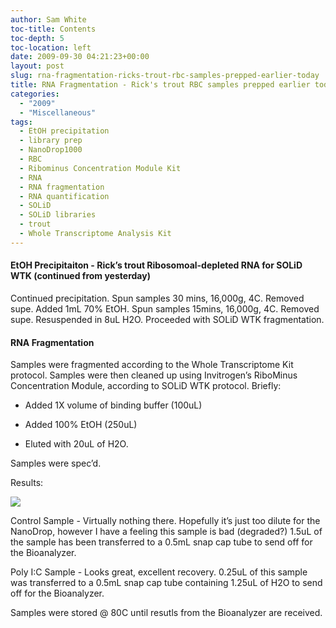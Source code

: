 ```yaml
---
author: Sam White
toc-title: Contents
toc-depth: 5
toc-location: left
date: 2009-09-30 04:21:23+00:00
layout: post
slug: rna-fragmentation-ricks-trout-rbc-samples-prepped-earlier-today
title: RNA Fragmentation - Rick's trout RBC samples prepped earlier today
categories:
  - "2009"
  - "Miscellaneous"
tags:
  - EtOH precipitation
  - library prep
  - NanoDrop1000
  - RBC
  - Ribominus Concentration Module Kit
  - RNA
  - RNA fragmentation
  - RNA quantification
  - SOLiD
  - SOLiD libraries
  - trout
  - Whole Transcriptome Analysis Kit
---
```


#### EtOH Precipitaiton - Rick's trout Ribosomoal-depleted RNA for SOLiD WTK (continued from yesterday)



Continued precipitation. Spun samples 30 mins, 16,000g, 4C. Removed supe. Added 1mL 70% EtOH. Spun samples 15mins, 16,000g, 4C. Removed supe. Resuspended in 8uL H2O. Proceeded with SOLiD WTK fragmentation.





#### RNA Fragmentation



Samples were fragmented according to the Whole Transcriptome Kit protocol. Samples were then cleaned up using Invitrogen's RiboMinus Concentration Module, according to SOLiD WTK protocol. Briefly:




    
  * Added 1X volume of binding buffer (100uL)

    
  * Added 100% EtOH (250uL)

    
  * Eluted with 20uL of H2O.



Samples were spec'd.

Results:

![](https://eagle.fish.washington.edu/Arabidopsis/RNA%20Spec%20Readings/20090929%20trou%20rbc%20ribo%20frag%20RNA%20SJW.jpg)

Control Sample - Virtually nothing there. Hopefully it's just too dilute for the NanoDrop, however I have a feeling this sample is bad (degraded?) 1.5uL of the sample has been transferred to a 0.5mL snap cap tube to send off for the Bioanalyzer.

Poly I:C Sample - Looks great, excellent recovery. 0.25uL of this sample was transferred to a 0.5mL snap cap tube containing 1.25uL of H2O to send off for the Bioanalyzer.

Samples were stored @ 80C until resutls from the Bioanalyzer are received.
